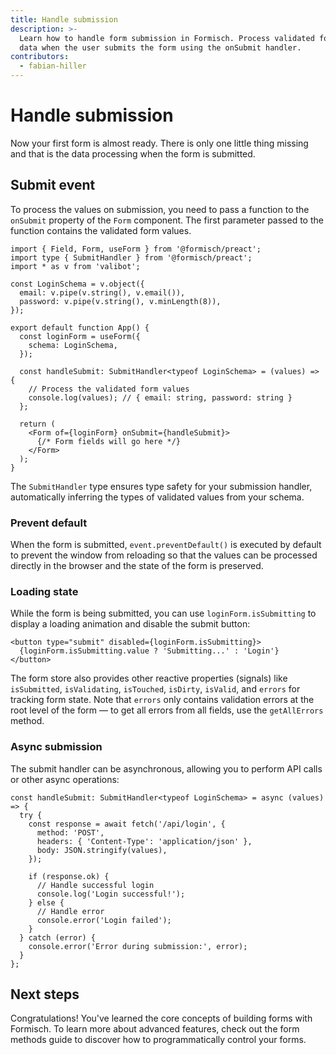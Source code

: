 ```yaml
---
title: Handle submission
description: >-
  Learn how to handle form submission in Formisch. Process validated form
  data when the user submits the form using the onSubmit handler.
contributors:
  - fabian-hiller
---
```



# Handle submission

Now your first form is almost ready. There is only one little thing missing and that is the data processing when the form is submitted.

## Submit event

To process the values on submission, you need to pass a function to the `onSubmit` property of the <Link href="/preact/api/Form/">`Form`</Link> component. The first parameter passed to the function contains the validated form values.

```tsx
import { Field, Form, useForm } from '@formisch/preact';
import type { SubmitHandler } from '@formisch/preact';
import * as v from 'valibot';

const LoginSchema = v.object({
  email: v.pipe(v.string(), v.email()),
  password: v.pipe(v.string(), v.minLength(8)),
});

export default function App() {
  const loginForm = useForm({
    schema: LoginSchema,
  });

  const handleSubmit: SubmitHandler<typeof LoginSchema> = (values) => {
    // Process the validated form values
    console.log(values); // { email: string, password: string }
  };

  return (
    <Form of={loginForm} onSubmit={handleSubmit}>
      {/* Form fields will go here */}
    </Form>
  );
}
```

The <Link href="/core/api/SubmitHandler/">`SubmitHandler`</Link> type ensures type safety for your submission handler, automatically inferring the types of validated values from your schema.

### Prevent default

When the form is submitted, `event.preventDefault()` is executed by default to prevent the window from reloading so that the values can be processed directly in the browser and the state of the form is preserved.

### Loading state

While the form is being submitted, you can use `loginForm.isSubmitting` to display a loading animation and disable the submit button:

```tsx
<button type="submit" disabled={loginForm.isSubmitting}>
  {loginForm.isSubmitting.value ? 'Submitting...' : 'Login'}
</button>
```

The form store also provides other reactive properties (signals) like `isSubmitted`, `isValidating`, `isTouched`, `isDirty`, `isValid`, and `errors` for tracking form state. Note that `errors` only contains validation errors at the root level of the form — to get all errors from all fields, use the <Link href="/methods/api/getAllErrors/">`getAllErrors`</Link> method.

### Async submission

The submit handler can be asynchronous, allowing you to perform API calls or other async operations:

```tsx
const handleSubmit: SubmitHandler<typeof LoginSchema> = async (values) => {
  try {
    const response = await fetch('/api/login', {
      method: 'POST',
      headers: { 'Content-Type': 'application/json' },
      body: JSON.stringify(values),
    });

    if (response.ok) {
      // Handle successful login
      console.log('Login successful!');
    } else {
      // Handle error
      console.error('Login failed');
    }
  } catch (error) {
    console.error('Error during submission:', error);
  }
};
```

## Next steps

Congratulations! You've learned the core concepts of building forms with Formisch. To learn more about advanced features, check out the <Link href="/preact/guides/form-methods/">form methods</Link> guide to discover how to programmatically control your forms.
